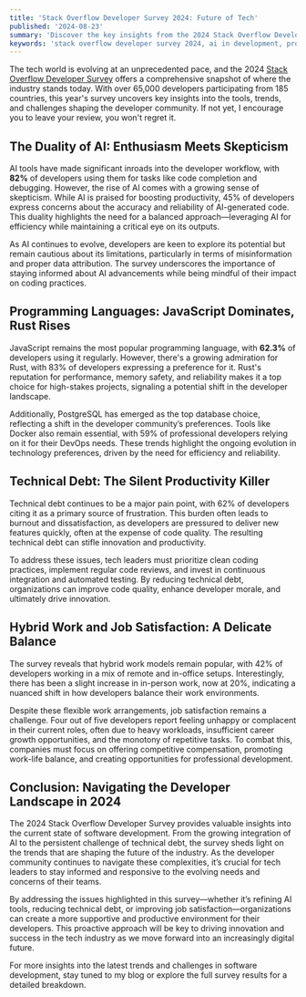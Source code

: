 ```yaml
---
title: 'Stack Overflow Developer Survey 2024: Future of Tech'
published: '2024-08-23'
summary: 'Discover the key insights from the 2024 Stack Overflow Developer Survey. Explore trends in AI adoption, programming languages, and technical debt management, and learn how hybrid work models and job satisfaction are shaping the future of the tech industry'
keywords: 'stack overflow developer survey 2024, ai in development, programming languages trends, technical debt, hybrid work, developer job satisfaction, javascript, rust, postgresql, software development trends, tech industry analysis'
---
```


The tech world is evolving at an unprecedented pace, and the 2024 [Stack Overflow Developer Survey](https://survey.stackoverflow.co/2024/) offers a comprehensive snapshot of where the industry stands today. With over 65,000 developers participating from 185 countries, this year's survey uncovers key insights into the tools, trends, and challenges shaping the developer community. If not yet, I encourage you to leave your review, you won't regret it.

## The Duality of AI: Enthusiasm Meets Skepticism

AI tools have made significant inroads into the developer workflow, with **82%** of developers using them for tasks like code completion and debugging. However, the rise of AI comes with a growing sense of skepticism. While AI is praised for boosting productivity, 45% of developers express concerns about the accuracy and reliability of AI-generated code. This duality highlights the need for a balanced approach—leveraging AI for efficiency while maintaining a critical eye on its outputs.

As AI continues to evolve, developers are keen to explore its potential but remain cautious about its limitations, particularly in terms of misinformation and proper data attribution. The survey underscores the importance of staying informed about AI advancements while being mindful of their impact on coding practices.

## Programming Languages: JavaScript Dominates, Rust Rises

JavaScript remains the most popular programming language, with **62.3%** of developers using it regularly. However, there's a growing admiration for Rust, with 83% of developers expressing a preference for it. Rust's reputation for performance, memory safety, and reliability makes it a top choice for high-stakes projects, signaling a potential shift in the developer landscape.

Additionally, PostgreSQL has emerged as the top database choice, reflecting a shift in the developer community’s preferences. Tools like Docker also remain essential, with 59% of professional developers relying on it for their DevOps needs. These trends highlight the ongoing evolution in technology preferences, driven by the need for efficiency and reliability.

## Technical Debt: The Silent Productivity Killer

Technical debt continues to be a major pain point, with 62% of developers citing it as a primary source of frustration. This burden often leads to burnout and dissatisfaction, as developers are pressured to deliver new features quickly, often at the expense of code quality. The resulting technical debt can stifle innovation and productivity.

To address these issues, tech leaders must prioritize clean coding practices, implement regular code reviews, and invest in continuous integration and automated testing. By reducing technical debt, organizations can improve code quality, enhance developer morale, and ultimately drive innovation.

## Hybrid Work and Job Satisfaction: A Delicate Balance

The survey reveals that hybrid work models remain popular, with 42% of developers working in a mix of remote and in-office setups. Interestingly, there has been a slight increase in in-person work, now at 20%, indicating a nuanced shift in how developers balance their work environments.

Despite these flexible work arrangements, job satisfaction remains a challenge. Four out of five developers report feeling unhappy or complacent in their current roles, often due to heavy workloads, insufficient career growth opportunities, and the monotony of repetitive tasks. To combat this, companies must focus on offering competitive compensation, promoting work-life balance, and creating opportunities for professional development.

## Conclusion: Navigating the Developer Landscape in 2024

The 2024 Stack Overflow Developer Survey provides valuable insights into the current state of software development. From the growing integration of AI to the persistent challenge of technical debt, the survey sheds light on the trends that are shaping the future of the industry. As the developer community continues to navigate these complexities, it’s crucial for tech leaders to stay informed and responsive to the evolving needs and concerns of their teams.

By addressing the issues highlighted in this survey—whether it’s refining AI tools, reducing technical debt, or improving job satisfaction—organizations can create a more supportive and productive environment for their developers. This proactive approach will be key to driving innovation and success in the tech industry as we move forward into an increasingly digital future.

For more insights into the latest trends and challenges in software development, stay tuned to my blog or explore the full survey results for a detailed breakdown.
